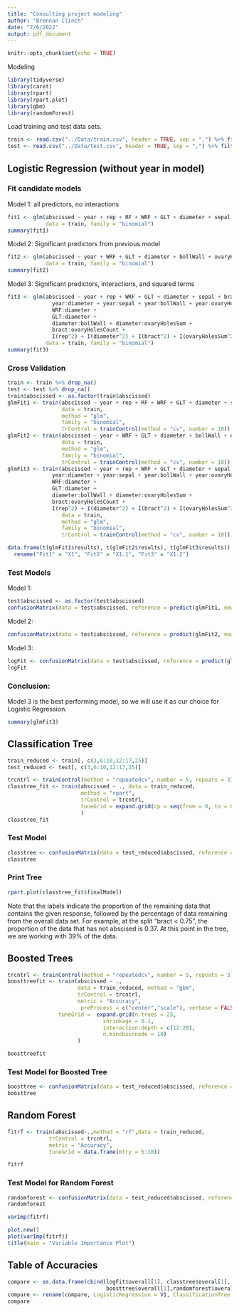 ```yaml
---
title: "Consulting project modeling"
author: "Brennan Clinch"
date: "7/6/2022"
output: pdf_document
---
```


```r
knitr::opts_chunk$set(echo = TRUE)
```

 Modeling  

```r
library(tidyverse)
library(caret)
library(rpart)
library(rpart.plot)
library(gbm)
library(randomForest)
```

Load training and test data sets.


```r
train <- read.csv("../Data/train.csv", header = TRUE, sep = ",") %>% filter(diameter > 0)
test <- read.csv("../Data/test.csv", header = TRUE, sep = ",") %>% filter(diameter > 0)
```




## Logistic Regression (without year in model)

### Fit candidate models

Model 1: all predictors, no interactions

```r
fit1 <- glm(abscissed ~ year + rep + RF + WRF + GLT + diameter + sepal + bract + bollWall + ovaryHolesCount + ovaryHolesSum,
            data = train, family = "binomial")
summary(fit1)
```

Model 2: Significant predictors from previous model

```r
fit2 <- glm(abscissed ~ year + WRF + GLT + diameter + bollWall + ovaryHolesCount + ovaryHolesSum,
            data = train, family = "binomial")
summary(fit2)
```

Model 3: Significant predictors, interactions, and squared terms

```r
fit3 <- glm(abscissed ~ year + rep + WRF + GLT + diameter + sepal + bract + bollWall + ovaryHolesCount + ovaryHolesSum + 
              year:diameter + year:sepal + year:bollWall + year:ovaryHolesCount + year:ovaryHolesSum + 
              WRF:diameter + 
              GLT:diameter +  
              diameter:bollWall + diameter:ovaryHolesSum + 
              bract:ovaryHolesCount + 
              I(rep^2) + I(diameter^2) + I(bract^2) + I(ovaryHolesSum^2),
            data = train, family = "binomial")
summary(fit3)
```





### Cross Validation  


```r
train <- train %>% drop_na()
test <- test %>% drop_na()
train$abscissed <- as.factor(train$abscissed)
glmFit1 <- train(abscissed ~ year + rep + RF + WRF + GLT + diameter + sepal + bract + bollWall + ovaryHolesCount + ovaryHolesSum, 
                 data = train,
                 method = "glm",
                 family = "binomial",
                 trControl = trainControl(method = "cv", number = 10))
glmFit2 <- train(abscissed ~ year + WRF + GLT + diameter + bollWall + ovaryHolesCount + ovaryHolesSum, 
                 data = train,
                 method = "glm",
                 family = "binomial",
                 trControl = trainControl(method = "cv", number = 10))
glmFit3 <- train(abscissed ~ year + rep + WRF + GLT + diameter + sepal + bract + bollWall + ovaryHolesCount + ovaryHolesSum + 
              year:diameter + year:sepal + year:bollWall + year:ovaryHolesCount + year:ovaryHolesSum + 
              WRF:diameter + 
              GLT:diameter +  
              diameter:bollWall + diameter:ovaryHolesSum + 
              bract:ovaryHolesCount + 
              I(rep^2) + I(diameter^2) + I(bract^2) + I(ovaryHolesSum^2), 
                 data = train,
                 method = "glm",
                 family = "binomial",
                 trControl = trainControl(method = "cv", number = 10))
```

```r
data.frame(t(glmFit1$results), t(glmFit2$results), t(glmFit3$results)) %>% 
  rename("Fit1" = "X1", "Fit2" = "X1.1", "Fit3" = "X1.2")
```



### Test Models

Model 1:

```r
test$abscissed <- as.factor(test$abscissed)
confusionMatrix(data = test$abscissed, reference = predict(glmFit1, newdata = test))
```

Model 2:

```r
confusionMatrix(data = test$abscissed, reference = predict(glmFit2, newdata = test))
```

Model 3:

```r
logFit <- confusionMatrix(data = test$abscissed, reference = predict(glmFit3, newdata = test))
logFit
```

### Conclusion:

Model 3 is the best performing model, so we will use it as our choice for Logistic Regression.  

```r
summary(glmFit3)
```

## Classification Tree  

```r
train_reduced <- train[, c(3,6:10,12:17,25)]
test_reduced <- test[, c(3,6:10,12:17,25)]
```


```r
trcntrl <- trainControl(method = "repeatedcv", number = 5, repeats = 3)
classtree_fit <- train(abscissed ~ ., data = train_reduced,
                       method = "rpart",
                       trControl = trcntrl,
                       tuneGrid = expand.grid(cp = seq(from = 0, to = 0.1, by = 0.001))
                       )
classtree_fit
```


### Test Model  

```r
classtree <- confusionMatrix(data = test_reduced$abscissed, reference = predict(classtree_fit, newdata = test_reduced))
classtree
```

### Print Tree  

```r
rpart.plot(classtree_fit$finalModel)
```


Note that the labels indicate the proportion of the remaining data that contains the given response, followed by the percentage of data remaining from the overall data set. For example, at the split "bract < 0.75", the proportion of the data that has not abscised is 0.37. At this point in the tree, we are working with 39% of the data.  



## Boosted Trees  
```r
trcntrl <- trainControl(method = "repeatedcv", number = 5, repeats = 3)
boosttreefit <- train(abscissed ~ .,
                      data = train_reduced, method = "gbm",
                      trControl = trcntrl,
                      metric = "Accuracy",
                       preProcess = c("center","scale"), verbose = FALSE, 
                tuneGrid =  expand.grid(n.trees = 25, 
                              shrinkage = 0.1,
                              interaction.depth = c(12:20),
                              n.minobsinnode = 10)
                      )
```

```r
boosttreefit
```

### Test Model for Boosted Tree

```r
boosttree <- confusionMatrix(data = test_reduced$abscissed, reference = predict(boosttreefit, newdata = test_reduced))
boosttree
```


## Random Forest  
```r
fitrf <- train(abscissed~.,method = "rf",data = train_reduced,
             trControl = trcntrl, 
             metric = "Accuracy",
             tuneGrid = data.frame(mtry = 5:10))
```


```r
fitrf
```

### Test Model for Random Forest
```r
randomforest <- confusionMatrix(data = test_reduced$abscissed, reference = predict(fitrf, newdata = test_reduced))
randomforest
```


```r
varImp(fitrf)

plot.new()
plot(varImp(fitrf))
title(main = "Variable Importance Plot")
```




## Table of Accuracies  

```r
compare <- as.data.frame(cbind(logFit$overall[1], classtree$overal[1],
                               boosttree$overall[1],randomforest$overall[1]))
compare <- rename(compare, LogisticRegression = V1, ClassificationTree = V2, BoostedTrees = V3, RandomForest = V4)
compare
```



